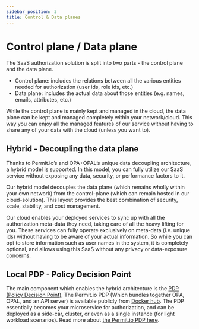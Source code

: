 ```yaml
---
sidebar_position: 3
title: Control & Data planes
---
```


# Control plane / Data plane

The SaaS authorization solution is split into two parts - the control plane and the data plane.

- Control plane: includes the relations between all the various entities needed for authorization (user ids, role ids, etc.)
- Data plane: includes the actual data about those entities (e.g. names, emails, attributes, etc.)

While the control plane is mainly kept and managed in the cloud, the data plane can be kept and managed completely within your network/cloud.
This way you can enjoy all the managed features of our service without having to share any of your data with the cloud (unless you want to).

## Hybrid - Decoupling the data plane

Thanks to Permit.io’s and OPA+OPAL’s unique data decoupling architecture,
a hybrid model is supported. In this model, you can fully utilize our SaaS service without exposing any data,
security, or performance factors to it.

Our hybrid model decouples the data plane (which remains wholly within your own network) from the control-plane (which can remain hosted in our cloud-solution).
This layout provides the best combination of security, scale, stability, and cost management.

Our cloud enables your deployed services to sync up with all the authorization meta-data they need, taking care of all the heavy lifting for you.
These services can fully operate exclusively on meta-data (i.e. unique ids) without having to be aware of your actual information.
So while you can opt to store information such as user names in the system, it is completely optional, and allows using this SaaS without any privacy or data-exposure concerns.

## Local PDP - Policy Decision Point

The main component which enables the hybrid architecture is the [PDP (Policy Decision Point)](/concepts/pdp).
The Permit.io PDP (Which bundles together OPA, OPAL, and an API server) is available publicly from [Docker hub](https://hub.docker.com/r/permitio/pdp/).
The PDP essentially becomes your microservice for authorization, and can be deployed as a side-car, cluster, or even as a single instance (for light workload scenarios).
Read more about [the Permit.io PDP here](/concepts/pdp).
